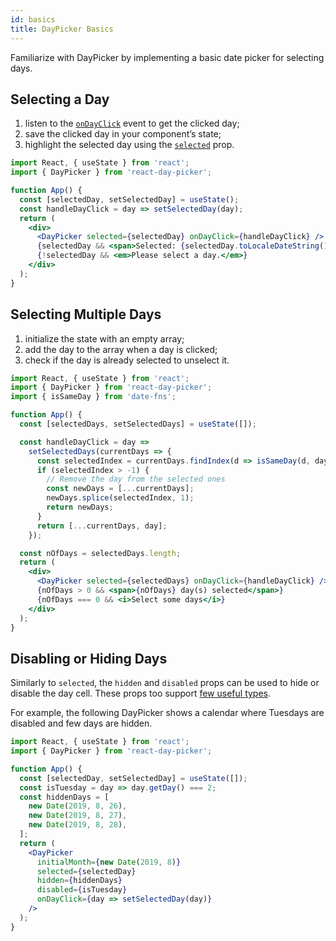 ```yaml
---
id: basics
title: DayPicker Basics
---
```


Familiarize with DayPicker by implementing a basic date picker for selecting days.

## Selecting a Day

1. listen to the [`onDayClick`](./props#ondayclick) event to get the clicked day;
2. save the clicked day in your component’s state;
3. highlight the selected day using the [`selected`](./props#selected) prop.

```jsx preview
import React, { useState } from 'react';
import { DayPicker } from 'react-day-picker';

function App() {
  const [selectedDay, setSelectedDay] = useState();
  const handleDayClick = day => setSelectedDay(day);
  return (
    <div>
      <DayPicker selected={selectedDay} onDayClick={handleDayClick} />
      {selectedDay && <span>Selected: {selectedDay.toLocaleDateString()}</span>}
      {!selectedDay && <em>Please select a day.</em>}
    </div>
  );
}
```

## Selecting Multiple Days

1. initialize the state with an empty array;
2. add the day to the array when a day is clicked;
3. check if the day is already selected to unselect it.

```jsx
import React, { useState } from 'react';
import { DayPicker } from 'react-day-picker';
import { isSameDay } from 'date-fns';

function App() {
  const [selectedDays, setSelectedDays] = useState([]);

  const handleDayClick = day =>
    setSelectedDays(currentDays => {
      const selectedIndex = currentDays.findIndex(d => isSameDay(d, day));
      if (selectedIndex > -1) {
        // Remove the day from the selected ones
        const newDays = [...currentDays];
        newDays.splice(selectedIndex, 1);
        return newDays;
      }
      return [...currentDays, day];
    });

  const nOfDays = selectedDays.length;
  return (
    <div>
      <DayPicker selected={selectedDays} onDayClick={handleDayClick} />
      {nOfDays > 0 && <span>{nOfDays} day(s) selected</span>}
      {nOfDays === 0 && <i>Select some days</i>}
    </div>
  );
}
```

## Disabling or Hiding Days

Similarly to `selected`, the `hidden` and `disabled` props can be used to hide or disable the day cell. These props too support [few useful types](./matching-days).

For example, the following DayPicker shows a calendar where Tuesdays are disabled and few days are hidden.

```jsx
import React, { useState } from 'react';
import { DayPicker } from 'react-day-picker';

function App() {
  const [selectedDay, setSelectedDay] = useState([]);
  const isTuesday = day => day.getDay() === 2;
  const hiddenDays = [
    new Date(2019, 8, 26),
    new Date(2019, 8, 27),
    new Date(2019, 8, 28),
  ];
  return (
    <DayPicker
      initialMonth={new Date(2019, 8)}
      selected={selectedDay}
      hidden={hiddenDays}
      disabled={isTuesday}
      onDayClick={day => setSelectedDay(day)}
    />
  );
}
```
